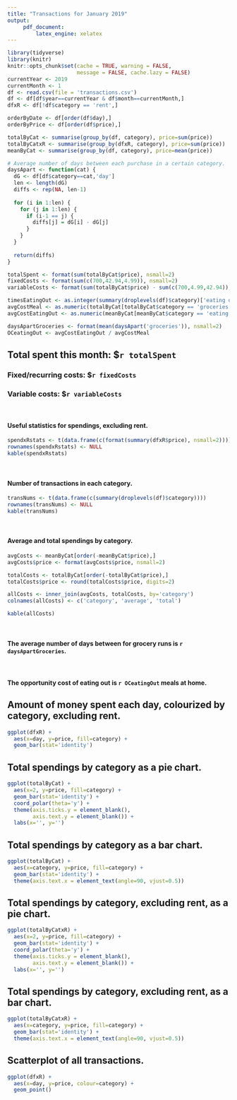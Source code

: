 ```yaml
---
title: "Transactions for January 2019"
output:
     pdf_document:
         latex_engine: xelatex
---
```


```r
library(tidyverse)
library(knitr)
knitr::opts_chunk$set(cache = TRUE, warning = FALSE, 
                      message = FALSE, cache.lazy = FALSE)
currentYear <- 2019
currentMonth <- 1
df <- read.csv(file = 'transactions.csv')
df <- df[df$year==currentYear & df$month==currentMonth,]
dfxR <- df[!df$category == 'rent',]

orderByDate <- df[order(df$day),]
orderByPrice <- df[order(df$price),]

totalByCat <- summarise(group_by(df, category), price=sum(price))
totalByCatxR <- summarise(group_by(dfxR, category), price=sum(price))
meanByCat <- summarise(group_by(df, category), price=mean(price))

```

```r
# Average number of days between each purchase in a certain category. 
daysApart <- function(cat) {
  dG <- df[df$category==cat,'day']
  len <- length(dG)
  diffs <- rep(NA, len-1)
  
  for (i in 1:len) {
    for (j in 1:len) {
      if (i-1 == j) {
        diffs[j] = dG[i] - dG[j]
      }
    }
  }
  
  return(diffs)
}
```

```r
totalSpent <- format(sum(totalByCat$price), nsmall=2)
fixedCosts <- format(sum(c(700,42.94,4.99)), nsmall=2)
variableCosts <- format(sum(totalByCat$price) - sum(c(700,4.99,42.94)), nsmall=2)

timesEatingOut <- as.integer(summary(droplevels(df)$category)['eating out'])
avgCostMeal <- as.numeric(totalByCat[totalByCat$category == 'groceries','price'])/(60-timesEatingOut)
avgCostEatingOut <- as.numeric(meanByCat[meanByCat$category == 'eating out','price'])

daysApartGroceries <- format(mean(daysApart('groceries')), nsmall=2)
OCeatingOut <- avgCostEatingOut / avgCostMeal
```

## Total spent this month: $`r totalSpent` 

### Fixed/recurring costs: $`r fixedCosts`

### Variable costs: $`r variableCosts`
&nbsp;

#### Useful statistics for spendings, excluding rent. 

```r
spendxRstats <- t(data.frame(c(format(summary(dfxR$price), nsmall=2))))
rownames(spendxRstats) <- NULL
kable(spendxRstats)
```
&nbsp;

#### Number of transactions in each category. 

```r
transNums <- t(data.frame(c(summary(droplevels(df)$category))))
rownames(transNums) <- NULL
kable(transNums)
```
&nbsp;

#### Average and total spendings by category. 

```r
avgCosts <- meanByCat[order(-meanByCat$price),]
avgCosts$price <- format(avgCosts$price, nsmall=2)

totalCosts <- totalByCat[order(-totalByCat$price),]
totalCosts$price <- round(totalCosts$price, digits=2)

allCosts <- inner_join(avgCosts, totalCosts, by='category')
colnames(allCosts) <- c('category', 'average', 'total')

kable(allCosts)
```
&nbsp;

#### The average number of days between for grocery runs is `r daysApartGroceries`.
&nbsp;

#### The opportunity cost of eating out is `r OCeatingOut` meals at home. 

\newpage
\center

## Amount of money spent each day, colourized by category, excluding rent. 

```r
ggplot(dfxR) +
  aes(x=day, y=price, fill=category) +
  geom_bar(stat='identity')
```

\newpage 

## Total spendings by category as a pie chart. 

```r
ggplot(totalByCat) +
  aes(x=2, y=price, fill=category) +
  geom_bar(stat='identity') +
  coord_polar(theta='y') +
  theme(axis.ticks.y = element_blank(), 
        axis.text.y = element_blank()) +
  labs(x='', y='')
```


## Total spendings by category as a bar chart. 

```r
ggplot(totalByCat) +
  aes(x=category, y=price, fill=category) +
  geom_bar(stat='identity') +
  theme(axis.text.x = element_text(angle=90, vjust=0.5))
```

\newpage

## Total spendings by category, excluding rent, as a pie chart. 

```r
ggplot(totalByCatxR) +
  aes(x=2, y=price, fill=category) +
  geom_bar(stat='identity') +
  coord_polar(theta='y') +
  theme(axis.ticks.y = element_blank(), 
        axis.text.y = element_blank()) +
  labs(x='', y='')
```

## Total spendings by category, excluding rent, as a bar chart. 

```r
ggplot(totalByCatxR) +
  aes(x=category, y=price, fill=category) +
  geom_bar(stat='identity') +
  theme(axis.text.x = element_text(angle=90, vjust=0.5))
```

\newpage

## Scatterplot of all transactions. 

```r
ggplot(dfxR) +
  aes(x=day, y=price, colour=category) +
  geom_point()
```

